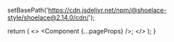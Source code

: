
setBasePath('https://cdn.jsdelivr.net/npm/@shoelace-style/shoelace@2.14.0/cdn/');

  return (
    <>
      <DefaultSeo
        title='Elixir Cloud Component'
        description='GUI for your federated cloud infrastructures.'
      />
      <Component {...pageProps} />;
    </>
  );
}
